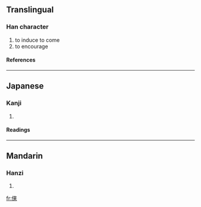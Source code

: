 {{see|俫}}

==Translingual==
===Han character===
{{Han char|rn=9|rad=人|as=08|sn=10|four=|canj=人木人人 (ODOO)}}
# to induce to come
# to encourage
====References====
{{Han ref|kx=0107.130|dkj=00755|dj=0227.210|hdz=10172.020|uh=5008|ud=20488}}
----
==Japanese==
===Kanji===
{{ja-kanji|grade=|rs=人08}}
# {{defn|Japanese}}
====Readings====
{{ja-readings|on=[[らい]] (rai)|kun=}}
----
==Mandarin==
===Hanzi===
{{cmn-hanzi|sim=俫|pin=[[lái]] (lai2)|wg=lai<sup>2</sup>}}
# {{defn|Mandarin}}

[[fr:倈]]